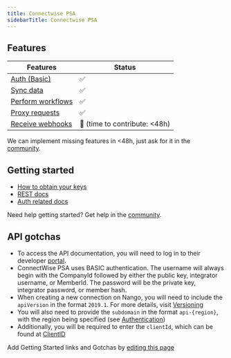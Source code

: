 ```yaml
---
title: Connectwise PSA
sidebarTitle: Connectwise PSA
---
```



<Overview />


## Features

| Features | Status |
| - | - |
| [Auth (Basic)](/guides/getting-started/authorize-an-api-from-your-app) | ✅ |
| [Sync data](/guides/getting-started/read-from-an-api) | ✅ |
| [Perform workflows](/guides/getting-started/write-to-an-api) | ✅ |
| [Proxy requests](/guides/proxy-requests-to-an-api) | ✅ |
| [Receive webhooks](/guides/receive-webhooks-from-an-api) | 🚫 (time to contribute: &lt;48h) |

<Tip>We can implement missing features in &lt;48h, just ask for it in the [community](https://nango.dev/slack).</Tip>

## Getting started

-   [How to obtain your keys](https://developer.connectwise.com/Products/ConnectWise_PSA/Developer_Guide#Obtaining_your_Keys)
-   [REST docs](https://developer.connectwise.com/Products/ConnectWise_PSA/REST)
-   [Auth related docs](https://developer.connectwise.com/Products/ConnectWise_PSA/Developer_Guide#Authentication)

<Tip>Need help getting started? Get help in the [community](https://nango.dev/slack).</Tip>


## API gotchas
- To access the API documentation, you will need to log in to their developer [portal](https://developer.connectwise.com/).
- ConnectWise PSA uses BASIC authentication. The username will always begin with the CompanyId followed by either the public key, integrator username, or MemberId. The password will be the private key, integrator password, or member hash.
- When creating a new connection on Nango, you will need to include the `apiVersion` in the format `2019.1`. For more details, visit [Versioning](https://developer.connectwise.com/Products/ConnectWise_PSA/Developer_Guide#Versioning)
- You will also need to provide the `subdomain` in the format `api-{region}`, with the region being specified (see [Authentication](https://developer.connectwise.com/Products/ConnectWise_PSA/Developer_Guide#Authentication))
- Additionally, you will be required to enter the `clientId`, which can be found at [ClientID](https://developer.connectwise.com/ClientID)

<Note>Add Getting Started links and Gotchas by [editing this page](https://github.com/nangohq/nango/tree/master/docs-v2/integrations/all/connectwise-psa.mdx)</Note>
